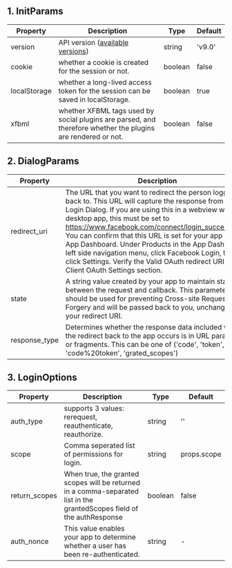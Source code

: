
<Meta title="API References/Params" />

## 1. InitParams

| Property     | Description                                                                                                  | Type    | Default |
| ------------ | ------------------------------------------------------------------------------------------------------------ | ------- | ------- |
| version      | API version ([available versions](https://developers.facebook.com/docs/graph-api/changelog))                 | string  | 'v9.0'  |
| cookie       | whether a cookie is created for the session or not.                                                          | boolean | false   |
| localStorage | whether a long-lived access token for the session can be saved in localStorage.                              | boolean | true    |
| xfbml        | whether XFBML tags used by social plugins are parsed, and therefore whether the plugins are rendered or not. | boolean | false   |

## 2. DialogParams

| Property      | Description                                                                                                                                                                                                                                                                                                                                                                                                                                                                                                                 | Type   | Default                                                                     |
| ------------- | --------------------------------------------------------------------------------------------------------------------------------------------------------------------------------------------------------------------------------------------------------------------------------------------------------------------------------------------------------------------------------------------------------------------------------------------------------------------------------------------------------------------------- | ------ | --------------------------------------------------------------------------- |
| redirect_uri  | The URL that you want to redirect the person logging in back to. This URL will capture the response from the Login Dialog. If you are using this in a webview within a desktop app, this must be set to https://www.facebook.com/connect/login_success.html. You can confirm that this URL is set for your app in the App Dashboard. Under Products in the App Dashboard's left side navigation menu, click Facebook Login, then click Settings. Verify the Valid OAuth redirect URIs in the Client OAuth Settings section. | string | (typeof window !== 'undefined' ? location.origin + location.pathname : '/') |
| state         | A string value created by your app to maintain state between the request and callback. This parameter should be used for preventing Cross-site Request Forgery and will be passed back to you, unchanged, in your redirect URI.                                                                                                                                                                                                                                                                                             | string | 'facebookdirect'                                                            |
| response_type | Determines whether the response data included when the redirect back to the app occurs is in URL parameters or fragments. This can be one of ('code', 'token', 'code%20token', 'grated_scopes')                                                                                                                                                                                                                                                                                                                             | string | 'code'                                                                      |

## 3. LoginOptions

| Property      | Description                                                                                                             | Type    | Default     |
| ------------- | ----------------------------------------------------------------------------------------------------------------------- | ------- | ----------- |
| auth_type     | supports 3 values: rerequest, reauthenticate, reauthorize.                                                              | string  | ''          |
| scope         | Comma seperated list of permissions for login.                                                                          | string  | props.scope |
| return_scopes | When true, the granted scopes will be returned in a comma-separated list in the grantedScopes field of the authResponse | boolean | false       |
| auth_nonce    | This value enables your app to determine whether a user has been re-authenticated.                                      | string  | -           |
